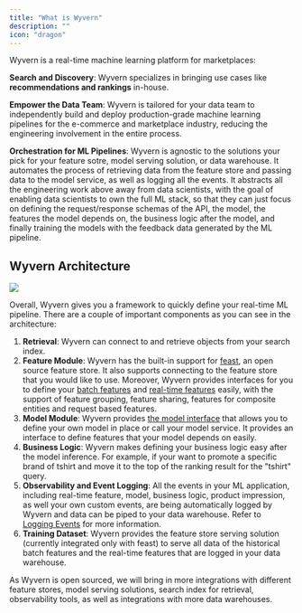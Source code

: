 ```yaml
---
title: "What is Wyvern"
description: ""
icon: "dragon"
---
```


Wyvern is a real-time machine learning platform for marketplaces:

**Search and Discovery**: Wyvern specializes in bringing use cases like **recommendations and rankings** in-house.

**Empower the Data Team**: Wyvern is tailored for your data team to independently build and deploy production-grade machine learning pipelines for the e-commerce and marketplace industry, reducing the engineering involvement in the entire process.

**Orchestration for ML Pipelines**: Wyvern is agnostic to the solutions your pick for your feature sotre, model serving solution, or data warehouse. It automates the process of retrieving data from the feature store and passing data to the model service, as well as logging all the events. It abstracts all the engineering work above away from data scientists, with the goal of enabling data scientists to own the full ML stack, so that they can just focus on defining the request/response schemas of the API, the model, the features the model depends on, the business logic after the model, and finally training the models with the feedback data generated by the ML pipeline.

## Wyvern Architecture

<Frame>
  <img class="w-full h-full" src="/images/wyvern_ml_architecture.png" />
</Frame>

Overall, Wyvern gives you a framework to quickly define your real-time ML pipeline. There are a couple of important components as you can see in the architecture:

1. **Retrieval**: Wyvern can connect to and retrieve objects from your search index.
2. **Feature Module**: Wyvern has the built-in support for [feast](https://feast.dev/), an open source feature store. It also supports connecting to the feature store that you would like to use. Moreover, Wyvern provides interfaces for you to define your [batch features](/batch_feature) and [real-time features](/realtime_feature) easily, with the support of feature grouping, feature sharing, features for composite entities and request based features.
3. **Model Module**: Wyvern provides [the model interface](/model_service#define-the-whole-model) that allows you to define your own model in place or call your model service. It provides an interface to define features that your model depends on easily.
4. **Business Logic**: Wyvern makes defining your business logic easy after the model inference. For example, if your want to promote a specific brand of tshirt and move it to the top of the ranking result for the "tshirt" query.
5. **Observability and Event Logging**: All the events in your ML application, including real-time feature, model, business logic, product impression, as well your own custom events, are being automatically logged by Wyvern and data can be piped to your data warehouse. Refer to [Logging Events](/logging_events) for more information.
6. **Training Dataset**: Wyvern provides the feature store serving solution (currently integrated only with feast) to serve all data of the historical batch features and the real-time features that are logged in your data warehouse.

As Wyvern is open sourced, we will bring in more integrations with different feature stores, model serving solutions, search index for retrieval, observability tools, as well as integrations with more data warehouses.
